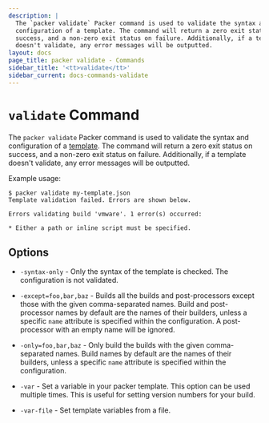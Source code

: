 ```yaml
---
description: |
  The `packer validate` Packer command is used to validate the syntax and
  configuration of a template. The command will return a zero exit status on
  success, and a non-zero exit status on failure. Additionally, if a template
  doesn't validate, any error messages will be outputted.
layout: docs
page_title: packer validate - Commands
sidebar_title: '<tt>validate</tt>'
sidebar_current: docs-commands-validate
---
```


# `validate` Command

The `packer validate` Packer command is used to validate the syntax and
configuration of a [template](/docs/templates/index.html). The command will
return a zero exit status on success, and a non-zero exit status on failure.
Additionally, if a template doesn't validate, any error messages will be
outputted.

Example usage:

```text
$ packer validate my-template.json
Template validation failed. Errors are shown below.

Errors validating build 'vmware'. 1 error(s) occurred:

* Either a path or inline script must be specified.
```

## Options

- `-syntax-only` - Only the syntax of the template is checked. The
  configuration is not validated.

- `-except=foo,bar,baz` - Builds all the builds and post-processors except
  those with the given comma-separated names. Build and post-processor names
  by default are the names of their builders, unless a specific `name`
  attribute is specified within the configuration. A post-processor with an
  empty name will be ignored.

- `-only=foo,bar,baz` - Only build the builds with the given comma-separated
  names. Build names by default are the names of their builders, unless a
  specific `name` attribute is specified within the configuration.

- `-var` - Set a variable in your packer template. This option can be used
  multiple times. This is useful for setting version numbers for your build.

- `-var-file` - Set template variables from a file.
